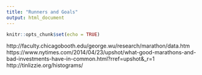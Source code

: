 ```yaml
---
title: "Runners and Goals"
output: html_document
---
```


```r
knitr::opts_chunk$set(echo = TRUE)
```


http://faculty.chicagobooth.edu/george.wu/research/marathon/data.htm
https://www.nytimes.com/2014/04/23/upshot/what-good-marathons-and-bad-investments-have-in-common.html?rref=upshot&_r=1
http://tinlizzie.org/histograms/
